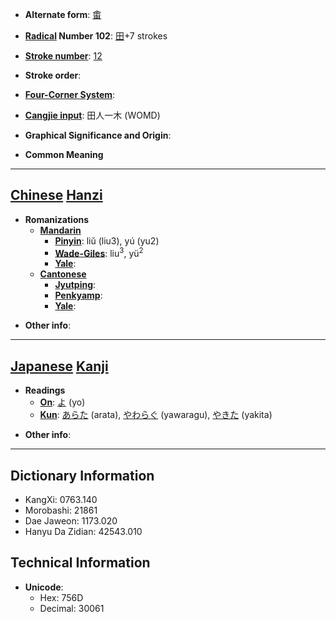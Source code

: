 * '''Alternate form''': [[畬]]

* '''[[Wiktionary:Chinese radical index| Radical]] Number 102''': [[Wiktionary:Chinese radical index 田|田]]+7 strokes

* '''[[Wiktionary:Chinese total strokes index|Stroke number]]''': [[Wiktionary:Chinese total strokes index 12|12]]

* '''Stroke order''': 

* '''[[Wiktionary:Chinese four corner index|Four-Corner System]]''': 

* '''[[Wiktionary:Chinese Cangjie index|Cangjie input]]''': 田人一木 (WOMD)

* '''Graphical Significance and Origin''': 

* '''Common Meaning'''

----

== [[Chinese]] [[Hanzi]] ==

* '''Romanizations'''
** '''[[Mandarin]]'''
*** '''[[Pinyin]]''': liǔ (liu3), yú (yu2)
*** '''[[Wade-Giles]]''': liu<sup>3</sup>, yü<sup>2</sup>
*** '''[[Yale]]''': 
** '''[[Cantonese]]'''
*** '''[[Jyutping]]''':
*** '''[[Penkyamp]]''': 
*** '''[[Yale]]''': 

* '''Other info''': 

----

== [[Japanese]] [[Kanji]] ==

* '''Readings'''
** '''[[On]]''': [[よ]] (yo)
** '''[[Kun]]''': [[あらた]] (arata), [[やわらぐ]] (yawaragu), [[やきた]] (yakita)

* '''Other info''':  

----

== Dictionary Information ==

* KangXi: 0763.140
* Morobashi: 21861
* Dae Jaweon: 1173.020
* Hanyu Da Zidian: 42543.010

== Technical Information ==

* '''Unicode''':
** Hex: 756D
** Decimal: 30061